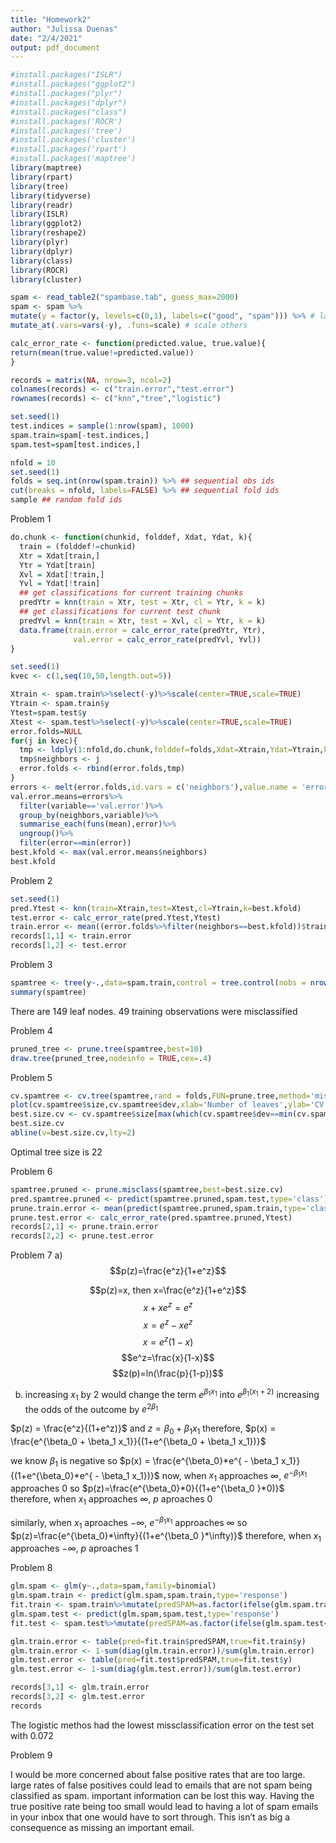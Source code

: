 ```yaml
---
title: "Homework2"
author: "Julissa Duenas"
date: "2/4/2021"
output: pdf_document
---
```


```r
#install.packages("ISLR")
#install.packages("ggplot2")
#install.packages("plyr")
#install.packages("dplyr")
#install.packages("class")
#install.packages('ROCR')
#install.packages('tree')
#install.packages('cluster')
#install.packages('rpart')
#install.packages('maptree')
library(maptree)
library(rpart)
library(tree)
library(tidyverse)
library(readr)
library(ISLR)
library(ggplot2)
library(reshape2)
library(plyr)
library(dplyr)
library(class)
library(ROCR)
library(cluster)
```

```r
spam <- read_table2("spambase.tab", guess_max=2000)
spam <- spam %>%
mutate(y = factor(y, levels=c(0,1), labels=c("good", "spam"))) %>% # label as factors
mutate_at(.vars=vars(-y), .funs=scale) # scale others

calc_error_rate <- function(predicted.value, true.value){
return(mean(true.value!=predicted.value))
}

records = matrix(NA, nrow=3, ncol=2)
colnames(records) <- c("train.error","test.error")
rownames(records) <- c("knn","tree","logistic")

set.seed(1)
test.indices = sample(1:nrow(spam), 1000)
spam.train=spam[-test.indices,]
spam.test=spam[test.indices,]

nfold = 10
set.seed(1)
folds = seq.int(nrow(spam.train)) %>% ## sequential obs ids
cut(breaks = nfold, labels=FALSE) %>% ## sequential fold ids
sample ## random fold ids
```

Problem 1
```r
do.chunk <- function(chunkid, folddef, Xdat, Ydat, k){
  train = (folddef!=chunkid)
  Xtr = Xdat[train,]
  Ytr = Ydat[train]
  Xvl = Xdat[!train,]
  Yvl = Ydat[!train]
  ## get classifications for current training chunks
  predYtr = knn(train = Xtr, test = Xtr, cl = Ytr, k = k)
  ## get classifications for current test chunk
  predYvl = knn(train = Xtr, test = Xvl, cl = Ytr, k = k)
  data.frame(train.error = calc_error_rate(predYtr, Ytr),
              val.error = calc_error_rate(predYvl, Yvl))
}
```

```r
set.seed(1)
kvec <- c(1,seq(10,50,length.out=5))

Xtrain <- spam.train%>%select(-y)%>%scale(center=TRUE,scale=TRUE)
Ytrain <- spam.train$y
Ytest=spam.test$y
Xtest <- spam.test%>%select(-y)%>%scale(center=TRUE,scale=TRUE)
error.folds=NULL
for(j in kvec){
  tmp <- ldply(1:nfold,do.chunk,folddef=folds,Xdat=Xtrain,Ydat=Ytrain,k=j)
  tmp$neighbors <- j
  error.folds <- rbind(error.folds,tmp)
}
errors <- melt(error.folds,id.vars = c('neighbors'),value.name = 'error')
val.error.means=errors%>%
  filter(variable=='val.error')%>%
  group_by(neighbors,variable)%>%
  summarise_each(funs(mean),error)%>%
  ungroup()%>%
  filter(error==min(error))
best.kfold <- max(val.error.means$neighbors)
best.kfold
```

Problem 2
```r
set.seed(1)
pred.Ytest <- knn(train=Xtrain,test=Xtest,cl=Ytrain,k=best.kfold)
test.error <- calc_error_rate(pred.Ytest,Ytest)
train.error <- mean((error.folds%>%filter(neighbors==best.kfold))$train.error)
records[1,1] <- train.error
records[1,2] <- test.error
```

Problem 3
```r
spamtree <- tree(y~.,data=spam.train,control = tree.control(nobs = nrow(spam.train),minsize=5,mindev=1e-5))
summary(spamtree)
```
There are 149 leaf nodes. 49 training observations were misclassified

Problem 4
```r
pruned_tree <- prune.tree(spamtree,best=10)
draw.tree(pruned_tree,nodeinfo = TRUE,cex=.4)
```

Problem 5
```r
cv.spamtree <- cv.tree(spamtree,rand = folds,FUN=prune.tree,method='misclass')
plot(cv.spamtree$size,cv.spamtree$dev,xlab='Number of leaves',ylab='CV Misclassification',type='b',col='darkgreen')
best.size.cv <- cv.spamtree$size[max(which(cv.spamtree$dev==min(cv.spamtree$dev)))]
best.size.cv
abline(v=best.size.cv,lty=2)
```

Optimal tree size is 22

Problem 6
```r
spamtree.pruned <- prune.misclass(spamtree,best=best.size.cv)
pred.spamtree.pruned <- predict(spamtree.pruned,spam.test,type='class')
prune.train.error <- mean(predict(spamtree.pruned,spam.train,type='class')!=spam.train$y)
prune.test.error <- calc_error_rate(pred.spamtree.pruned,Ytest)
records[2,1] <- prune.train.error
records[2,2] <- prune.test.error

```

Problem 7
a)
$$p(z)=\frac{e^z}{1+e^z}$$

$$p(z)=x, then x=\frac{e^z}{1+e^z}$$
$$x+xe^z=e^z$$
$$x=e^z-xe^z$$
$$x=e^z(1-x)$$
$$e^z=\frac{x}{1-x}$$
$$z(p)=ln(\frac{p}{1-p})$$

b)
increasing $x_1$ by 2 would change the term $e^{\beta_1 x_1}$ into $e^{\beta_1 (x_1+2)}$
increasing the odds of the outcome by $e^{2\beta_1}$

$p(z) = \frac{e^z}{(1+e^z)}$ and $z=\beta_0 + \beta_1 x_1$
therefore, $p(x) = \frac{e^{\beta_0 + \beta_1 x_1}}{(1+e^{\beta_0 + \beta_1 x_1})}$

we know $\beta_1$ is negative so $p(x) = \frac{e^{\beta_0}*e^{ - \beta_1 x_1}}{(1+e^{\beta_0}*e^{ - \beta_1 x_1})}$
now, when $x_1$ approaches $\infty$, $e^{ - \beta_1 x_1}$ approaches 0
so $p(z)=\frac{e^{\beta_0}*0}{(1+e^{\beta_0 }*0)}$
therefore, when $x_1$ approaches $\infty$, $p$ aproaches 0

similarly, when $x_1$ aproaches $-\infty$, $e^{ - \beta_1 x_1}$ approaches $\infty$
so $p(z)=\frac{e^{\beta_0}*\infty}{(1+e^{\beta_0 }*\infty)}$
therefore, when $x_1$ approaches $-\infty$, $p$ aproaches 1

Problem 8
```r
glm.spam <- glm(y~.,data=spam,family=binomial)
glm.spam.train <- predict(glm.spam,spam.train,type='response')
fit.train <- spam.train%>%mutate(predSPAM=as.factor(ifelse(glm.spam.train<=.5,'good','spam')))
glm.spam.test <- predict(glm.spam,spam.test,type='response')
fit.test <- spam.test%>%mutate(predSPAM=as.factor(ifelse(glm.spam.test<=0.5,'good','spam')))

glm.train.error <- table(pred=fit.train$predSPAM,true=fit.train$y)
glm.train.error <- 1-sum(diag(glm.train.error))/sum(glm.train.error)
glm.test.error <- table(pred=fit.test$predSPAM,true=fit.test$y)
glm.test.error <- 1-sum(diag(glm.test.error))/sum(glm.test.error)

records[3,1] <- glm.train.error
records[3,2] <- glm.test.error
records
```

The logistic methos had the lowest missclassification error on the test set with 0.072

Problem 9

I would be more concerned about false positive rates that are too large. large rates of false positives could lead to emails that are not spam being classified as spam. important information can be lost this way. Having the true positive rate being too small would lead to having a lot of spam emails in your inbox that one would have to sort through. This isn't as big a consequence as missing an important email.










